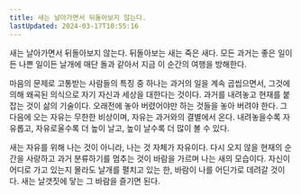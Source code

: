 ```yaml
---
title: 새는 날아가면서 뒤돌아보지 않는다.
lastUpdated: 2024-03-17T10:55:16
---
```



<Bookmark image="https://shopping-phinf.pstatic.net/main_3246654/32466549514.20230214162730.jpg" url="https://search.shopping.naver.com/book/catalog/32466549514" description="85년간 세대에서 세대를 뛰어넘어 진행된 하버드대 행복 연구 프로젝트, 독보적이고 전례 없는 인간 성장에 관한 연구를 통해 행복의 비밀을 발견하다!"/>

 새는 날아가면서 뒤돌아보지 않는다. 뒤돌아보는 새는 죽은 새다. 모든 과거는 좋은 일이든 나쁜 일이든 날개에 매단 돌과 같아서 지금 이 순간의 여행을 방해한다.

 마음의 문제로 고통받는 사람들의 특징 중 하나는 과거의 일을 계속 곱씹으면서, 그것에 의해 왜곡된 의식으로 자기 자신과 세상을 대한다는 것이다. 과거를 내려놓고 현재를 붙잡는 것이 삶의 기술이다. 오래전에 놓아 버렸어야만 하는 것들을 놓아 버려야 한다. 그다음에 오는 자유는 무한한 비상이며, 자유는 과거와의 결별에서 온다. 내려놓을수록 자유롭고, 자유로울수록 더 높이 날고, 높이 날수록 더 많이 볼 수 있다.

 새는 자유를 위해 나는 것이 아니라, 나는 것 자체가 자유이다. 다시 오지 않을 현재의 순간을 사랑하고 과거 분류하기를 멈추는 것이 바람을 가르며 나는 새의 모습이다. 자신이 어디로 가고 있는지 몰라도 날개를 펼치고 있는 한, 바람이 나를 어딘가로 데려갈 것이다. 새는 날갯짓에 닿는 그 바람을 즐기면 된다.